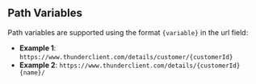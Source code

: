## Path Variables

Path variables are supported using the format `{variable}` in the url field:

- **Example 1**: `https://www.thunderclient.com/details/customer/{customerId}`
- **Example 2**: `https://www.thunderclient.com/details/{customerId}{name}/`